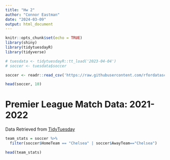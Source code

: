 ```yaml
---
title: "Hw 2"
author: "Connor Eastman"
date: "2024-03-09"
output: html_document
---
```


```r
knitr::opts_chunk$set(echo = TRUE)
library(shiny)
library(tidytuesdayR)
library(tidyverse)
```

```r
# tuesdata <- tidytuesdayR::tt_load('2023-04-04')
# soccer <- tuesdata$soccer

soccer <- readr::read_csv('https://raw.githubusercontent.com/rfordatascience/tidytuesday/master/data/2023/2023-04-04/soccer21-22.csv')

head(soccer, 10)
```

# Premier League Match Data: 2021-2022
Data Retrieved from [TidyTuesday](https://github.com/rfordatascience/tidytuesday/blob/master/data/2023/2023-04-04/readme.md)


```r
team_stats = soccer %>%
  filter(soccer$HomeTeam == "Chelsea" | soccer$AwayTeam=="Chelsea")

head(team_stats)
```

